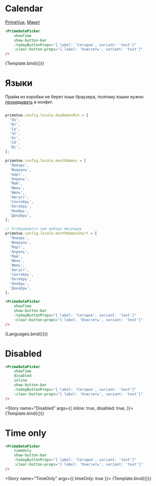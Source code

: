

<Meta title="Prime/Form/Calendar" />

# Calendar

[PrimeVue](https://primevue.org/datepicker/), [Макет](<https://www.figma.com/design/4TYeki0MDLhfPGJstbIicf/UI-kit-PrimeFace-(DS)?node-id=484-5983&t=DTjaE9HCixtJGObg-4>)

```html dark
<PrimeDatePicker
    showTime
    show-button-bar
    :todayButtonProps="{ label: 'Сегодня', variant: 'text'}"
    :clear-button-props="{ label: 'Очистить', variant: 'text'}"
/>
```

<Story name="Primary">{Template.bind({})}</Story>

# Языки

Прайм из коробки не берет язык браузера, поэтому языки нужно [прокидывать](https://primevue.org/configuration/#locale) в конфиг.

```js dark

primeVue.config.locale.dayNamesMin = [
  'Пн',
  'Вт',
  'Ср',
  'Чт',
  'Пт',
  'Сб',
  'Вс',
];

primeVue.config.locale.monthNames = [
  'Январь',
  'Февраль',
  'март',
  'Апрель',
  'Май',
  'Июнь',
  'Июль',
  'Август',
  'Сентябрь',
  'Октябрь',
  'Ноябрь',
  'Декабрь',
];

// Отображаются при выборе месеяцев
primeVue.config.locale.monthNamesShort = [
  'Январь',
  'Февраль',
  'Март',
  'Апрель',
  'Май',
  'Июнь',
  'Июль',
  'Август',
  'Сентябрь',
  'Октябрь',
  'Ноябрь',
  'Декабрь',
];

```

```html dark
<PrimeDatePicker
    showTime
    show-button-bar
    :todayButtonProps="{ label: 'Сегодня', variant: 'text'}"
    :clear-button-props="{ label: 'Очистить', variant: 'text'}"
/>
```

<Story name="Languages">{Languages.bind({})}</Story>

# Disabled
```html dark
<PrimeDatePicker
    showTime
    disabled
    inline
    show-button-bar
    :todayButtonProps="{ label: 'Сегодня', variant: 'text'}"
    :clear-button-props="{ label: 'Очистить', variant: 'text'}"
/>
```

<Story name="Disabled"
    args={{
        inline: true,
        disabled: true,
    }}>
{Template.bind({})}
</Story>


# Time only
```html dark
<PrimeDatePicker
    timeOnly
    show-button-bar
    :todayButtonProps="{ label: 'Сегодня', variant: 'text'}"
    :clear-button-props="{ label: 'Очистить', variant: 'text'}"
/>
```

<Story name="TimeOnly"
    args={{
        timeOnly: true
    }}>
{Template.bind({})}
</Story>
